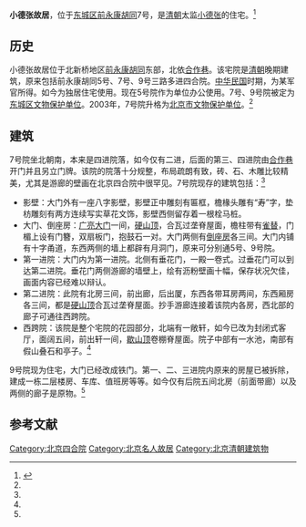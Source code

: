 {{文物保护单位
| 级别 = 省级
| 省区市 = 北京市
| 图片 =
| 名称 = 东城区前永康胡同7号四合院
| 编号 = 7-4
| 分类 = 古建筑
| 时代 = [[清|清]]
| 所在 = [[东城区_(北京市)|东城区]]前永康胡同7号
| 登录 = 2003年12月11日
}}

'''小德张故居'''，位于[[东城区_(北京市)|东城区]][[前永康胡同|前永康胡同]]7号，是[[清末|清朝]]太监[[小德张|小德张]]的住宅。<ref name=dhly>{{Cite web |url=http://www.bjdclib.com/subdb/laneculture/historybuilding/200908/t20090802_14697.html |title=小德张故居，东华流韵，于2014-01-03查阅 |access-date=2014-01-03 |archive-date=2016-03-05 |archive-url=https://web.archive.org/web/20160305072746/http://www.bjdclib.com/subdb/laneculture/historybuilding/200908/t20090802_14697.html |dead-url=no }}</ref>

==历史==
小德张故居位于北新桥地区[[前永康胡同|前永康胡同]]东部，北依[[合作巷|合作巷]]。该宅院是[[清朝|清朝]]晚期建筑，原来包括前永康胡同5号、7号、9号三路多进四合院。[[中华民国|中华民国]]时期，为某军官所得。如今为独居住宅使用。现在5号院作为单位办公使用。7号、9号院被定为[[东城区文物保护单位|东城区文物保护单位]]。2003年，7号院升格为[[北京市文物保护单位|北京市文物保护单位]]。<ref name=dhly/>

==建筑==
7号院坐北朝南，本来是四进院落，如今仅有二进，后面的第三、四进院由[[合作巷|合作巷]]开门并且另立门牌。该院的院落十分规整，布局疏朗有致，砖、石、木雕比较精美，尤其是游廊的壁画在北京四合院中很罕见。7号院现存的建筑包括：<ref name=dhly/>
*影壁：大门外有一座八字影壁，影壁正中雕刻有匾框，檐椽头雕有“寿”字，垫枋雕刻有两方连续写实草花文饰，影壁西侧留存着一根栓马桩。
*大门、倒座房：[[广亮大门|广亮大门]]一间，[[硬山顶|硬山顶]]，合瓦过垄脊屋面，檐柱带有[[雀替|雀替]]，门楣上设有门簪，双扇板门，抱鼓石一对。大门两侧有[[倒座房|倒座房]]各三间。大门内铺有十字甬道，东西两侧的墙上都辟有月洞门，原来可分别通5号、9号院。
*第一进院：大门内为第一进院。北侧有垂花门，一殿一卷式。过垂花门可以到达第二进院。垂花门两侧游廊的墙壁上，绘有沥粉壁画十幅，保存状况欠佳，画面内容已经难以辩认。
*第二进院：此院有北房三间，前出廊，后出厦，东西各带耳房两间，东西厢房各三间，都是[[硬山顶|硬山顶]]合瓦过垄脊屋面。抄手游廊连接着该院内各房，西北部的廊子可通往西跨院。
*西跨院：该院是整个宅院的花园部分，北端有一敞轩，如今已改为封闭式客厅，面阔五间，前出轩一间，[[歇山顶|歇山顶]]卷棚脊屋面。院子中部有一水池，南部有假山叠石和亭子。<ref name=dhly/>

9号院现为住宅，大门已经改成铁门。第一、二、三进院内原来的房屋已被拆除，建成一栋二层楼房、车库、值班房等等。如今仅有后院五间北房（前面带廊）以及两侧的廊子是原物。<ref name=dhly/>

==参考文献==
{{reflist}}

{{北京市文物保护单位}}
[[Category:北京四合院|Category:北京四合院]]
[[Category:北京名人故居|Category:北京名人故居]]
[[Category:北京清朝建筑物|Category:北京清朝建筑物]]